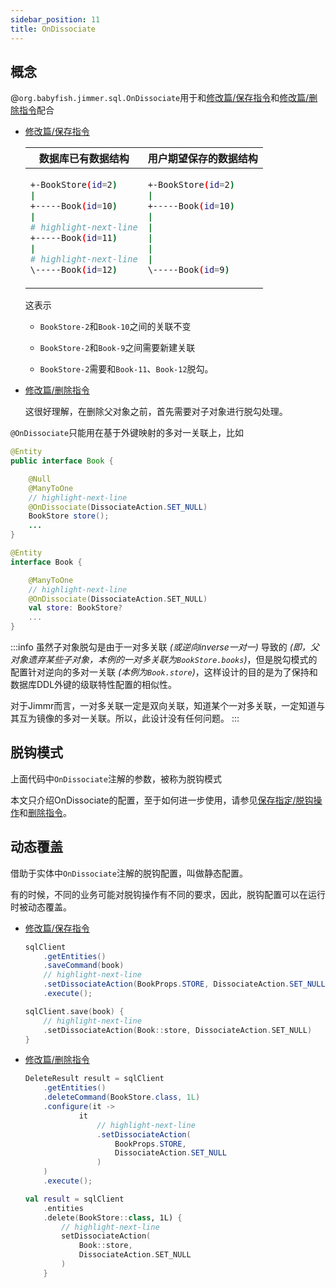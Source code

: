 ```yaml
---
sidebar_position: 11
title: OnDissociate
---
```



## 概念

@`org.babyfish.jimmer.sql.OnDissociate`用于和[修改篇/保存指令](../../mutation/save-command)和[修改篇/删除指令](../../mutation/delete-command)配合

-   [修改篇/保存指令](../../mutation/save-command)

    <table>
    <thead>
    <tr>
    <th>数据库已有数据结构</th>
    <th>用户期望保存的数据结构</th>
    </tr>
    </thead>
    <tbody>
    <tr>
    <td>

    ```sh
    +-BookStore(id=2)
    |
    +-----Book(id=10)
    |
    # highlight-next-line
    +-----Book(id=11)
    |
    # highlight-next-line
    \-----Book(id=12)

    
    ```

    </td>
    <td>

    ```sh
    +-BookStore(id=2)
    |
    +-----Book(id=10)
    |
    |
    |
    |
    |
    \-----Book(id=9)
    ```

    </td>
    </tr>
    </tbody>
    </table>

    这表示

    -   `BookStore-2`和`Book-10`之间的关联不变

    -   `BookStore-2`和`Book-9`之间需要新建关联

    -   `BookStore-2`需要和`Book-11`、`Book-12`脱勾。

-   [修改篇/删除指令](../../mutation/delete-command)

    这很好理解，在删除父对象之前，首先需要对子对象进行脱勾处理。

`@OnDissociate`只能用在基于外键映射的多对一关联上，比如

<Tabs groupId="language">
<TabItem value="java" label="Java">

```java title="Book.java"
@Entity
public interface Book {

    @Null
    @ManyToOne
    // highlight-next-line
    @OnDissociate(DissociateAction.SET_NULL)
    BookStore store();
    ...
}
```

</TabItem>
<TabItem value="kotlin" label="Kotlin">

```kotlin title="Book.kt"
@Entity
interface Book {

    @ManyToOne
    // highlight-next-line
    @OnDissociate(DissociateAction.SET_NULL)
    val store: BookStore?
    ...
}
```

</TabItem>
</Tabs>

:::info
虽然子对象脱勾是由于一对多关联 *(或逆向inverse一对一)* 导致的 *(即，父对象遗弃某些子对象，本例的一对多关联为`BookStore.books`)*，但是脱勾模式的配置针对逆向的多对一关联 *(本例为`Book.store`)*，这样设计的目的是为了保持和数据库DDL外键的级联特性配置的相似性。

对于Jimmr而言，一对多关联一定是双向关联，知道某个一对多关联，一定知道与其互为镜像的多对一关联。所以，此设计没有任何问题。
:::

## 脱钩模式

上面代码中`OnDissociate`注解的参数，被称为脱钩模式

<DissociateMode/>

本文只介绍OnDissociate的配置，至于如何进一步使用，请参见[保存指定/脱钩操作](../../mutation/save-command/dissociation)和[删除指令](../../mutation/delete-command)。

## 动态覆盖

借助于实体中`OnDissociate`注解的脱钩配置，叫做静态配置。

有的时候，不同的业务可能对脱钩操作有不同的要求，因此，脱钩配置可以在运行时被动态覆盖。

-   [修改篇/保存指令](../../mutation/save-command)

    <Tabs groupId="language">
    <TabItem value="java" label="Java">

    ```java
    sqlClient
        .getEntities()
        .saveCommand(book)
        // highlight-next-line
        .setDissociateAction(BookProps.STORE, DissociateAction.SET_NULL)
        .execute();
    ```

    </TabItem>
    <TabItem value="kotlin" label="Kotlin">

    ```kotlin
    sqlClient.save(book) {
        // highlight-next-line
        .setDissociateAction(Book::store, DissociateAction.SET_NULL)
    }
    ```

    </TabItem>
    </Tabs>

-   [修改篇/删除指令](../../mutation/delete-command)

    <Tabs groupId="language">
    <TabItem value="java" label="Java">

    ```java
    DeleteResult result = sqlClient
        .getEntities()
        .deleteCommand(BookStore.class, 1L)
        .configure(it ->
                it
                    // highlight-next-line
                    .setDissociateAction(
                        BookProps.STORE,
                        DissociateAction.SET_NULL
                    )
        )
        .execute();
    ```

    </TabItem>
    <TabItem value="kotlin" label="Kotlin">

    ```kotlin
    val result = sqlClient
        .entities
        .delete(BookStore::class, 1L) {
            // highlight-next-line
            setDissociateAction(
                Book::store, 
                DissociateAction.SET_NULL
            )
        }
    ```

    </TabItem>
    </Tabs>